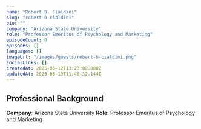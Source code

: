 ```yaml
---
name: "Robert B. Cialdini"
slug: "robert-b-cialdini"
bio: ""
company: "Arizona State University"
role: "Professor Emeritus of Psychology and Marketing"
episodeCount: 0
episodes: []
languages: []
imageUrl: "/images/guests/robert-b-cialdini.png"
socialLinks: []
createdAt: 2025-06-12T13:23:08.000Z
updatedAt: 2025-06-19T11:46:32.144Z
---
```


## Professional Background

**Company**: Arizona State University
**Role**: Professor Emeritus of Psychology and Marketing
